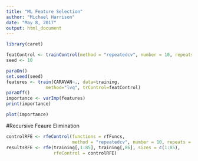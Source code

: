 ```yaml
---
title: "ML Feature Selection"
author: "Michael Harrison"
date: "May 8, 2017"
output: html_document
---
```


```r
library(caret)
```

```r
featControl <- trainControl(method = "repeatedcv", number = 10, repeats = 3)
seed <- 10
```

```r
paraOn()
set.seed(seed)
features <- train(CARAVAN~., data=training, 
               method="lvq", trControl=featControl)
paraOff()
importance <- varImp(features)
print(importance)

```

```r
plot(importance)
```


#Recursive Feaure Elimination
```r
controlRFE <- rfeControl(functions = rfFuncs, 
                         method = "repeatedcv", number = 10, repeats = 3)
resultsRFE <- rfe(training[,1:85], training[,86], sizes = c(1:85),
                  rfeControl = controlRFE)

```


